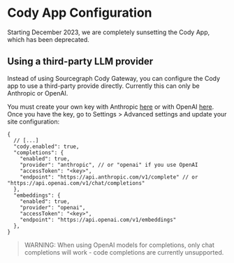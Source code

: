 # Cody App Configuration

<Callout type="warning">Starting December 2023, we are completely sunsetting the Cody App, which has been deprecated.</Callout>

## Using a third-party LLM provider

Instead of using Sourcegraph Cody Gateway, you can configure the Cody app to use a third-party provide directly. Currently this can only be Anthropic or OpenAI.

You must create your own key with Anthropic [here](https://console.anthropic.com/account/keys) or with OpenAI [here](https://beta.openai.com/account/api-keys). Once you have the key, go to Settings > Advanced settings and update your site configuration:

```jsonc
{
  // [...]
  "cody.enabled": true,
  "completions": {
    "enabled": true,
    "provider": "anthropic", // or "openai" if you use OpenAI
    "accessToken": "<key>",
    "endpoint": "https://api.anthropic.com/v1/complete" // or "https://api.openai.com/v1/chat/completions"
  },
  "embeddings": {
    "enabled": true,
    "provider": "openai",
    "accessToken": "<key>",
    "endpoint": "https://api.openai.com/v1/embeddings"
  },
}
```

> WARNING: When using OpenAI models for completions, only chat completions will work - code completions are currently unsupported.
